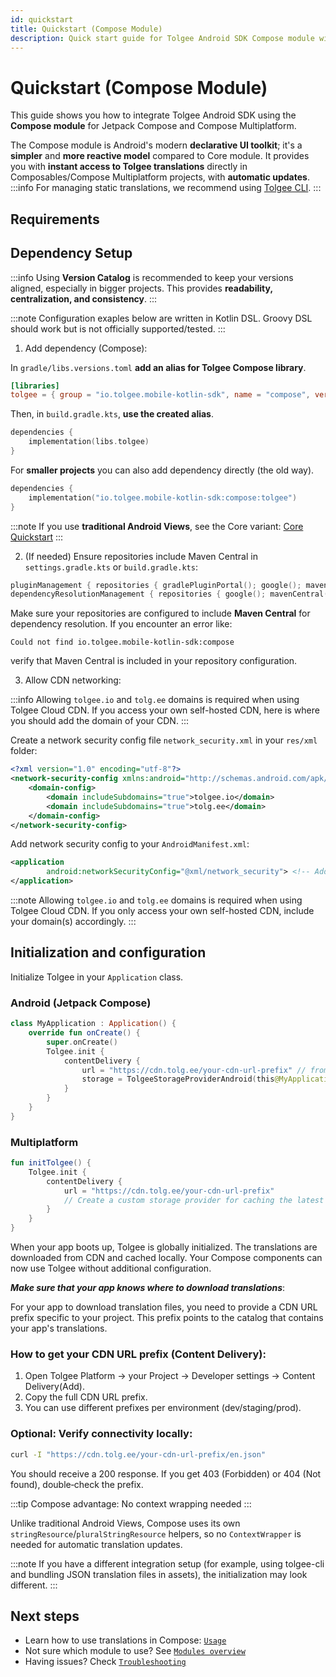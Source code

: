 ```yaml
---
id: quickstart
title: Quickstart (Compose Module)
description: Quick start guide for Tolgee Android SDK Compose module with Jetpack Compose and Compose Multiplatform
---
```



# Quickstart (Compose Module)

This guide shows you how to integrate Tolgee Android SDK using the **Compose module** for Jetpack Compose and Compose Multiplatform.

The Compose module is Android's modern **declarative UI toolkit**; it's a **simpler** and **more reactive model** compared to Core module. It provides you with **instant access to Tolgee translations** directly in Composables/Compose Multiplatform projects, with **automatic updates**.
:::info
For managing static translations, we recommend using [Tolgee CLI](https://github.com/tolgee/tolgee-cli).
:::

## Requirements

<AndroidApiRequirement />

## Dependency Setup

:::info
Using **Version Catalog** is recommended to keep your versions aligned, especially in bigger projects. This provides **readability, centralization, and consistency**.
:::

:::note
Configuration exaples below are written in Kotlin DSL. Groovy DSL should work but is not officially supported/tested.
:::

1. Add dependency (Compose):

In `gradle/libs.versions.toml` **add an alias for Tolgee Compose library**.

```toml
[libraries]
tolgee = { group = "io.tolgee.mobile-kotlin-sdk", name = "compose", version.ref = "tolgee" }
```

Then, in `build.gradle.kts`, **use the created alias**.

```kotlin
dependencies {
    implementation(libs.tolgee)
}
```

For **smaller projects** you can also add dependency directly (the old way).

```kotlin
dependencies {
    implementation("io.tolgee.mobile-kotlin-sdk:compose:tolgee")
}
```

:::note
If you use **traditional Android Views**, see the Core variant: [Core Quickstart](/android-sdk/core-module/quickstart)
:::

2. (If needed) Ensure repositories include Maven Central in `settings.gradle.kts` or `build.gradle.kts`:

```kotlin
pluginManagement { repositories { gradlePluginPortal(); google(); mavenCentral() } }
dependencyResolutionManagement { repositories { google(); mavenCentral() } }
```

Make sure your repositories are configured to include **Maven Central** for dependency resolution.
If you encounter an error like:

```text
Could not find io.tolgee.mobile-kotlin-sdk:compose
```

verify that Maven Central is included in your repository configuration.

3. Allow CDN networking:

:::info
Allowing `tolgee.io` and `tolg.ee` domains is required when using Tolgee Cloud CDN. If you access your own self-hosted CDN, here is where you should add the domain of your CDN.
:::

Create a network security config file `network_security.xml` in your `res/xml` folder:

```xml
<?xml version="1.0" encoding="utf-8"?>
<network-security-config xmlns:android="http://schemas.android.com/apk/res/android">
    <domain-config>
        <domain includeSubdomains="true">tolgee.io</domain>
        <domain includeSubdomains="true">tolg.ee</domain>
    </domain-config>
</network-security-config>
```

Add network security config to your `AndroidManifest.xml`:

```xml
<application
        android:networkSecurityConfig="@xml/network_security"> <!-- Add this line to your existing application tag -->
</application>
```

:::note
Allowing `tolgee.io` and `tolg.ee` domains is required when using Tolgee Cloud CDN. If you only access your own self-hosted CDN, include your domain(s) accordingly.
:::

## Initialization and configuration

Initialize Tolgee in your `Application` class.

### Android (Jetpack Compose)

```kotlin
class MyApplication : Application() {
    override fun onCreate() {
        super.onCreate()
        Tolgee.init {
            contentDelivery {
                url = "https://cdn.tolg.ee/your-cdn-url-prefix" // from Tolgee Platform → Content Delivery
                storage = TolgeeStorageProviderAndroid(this@MyApplication, BuildConfig.VERSION_CODE) // cache invalidates on app update
            }
        }
    }
}
```

### Multiplatform

```kotlin
fun initTolgee() {
    Tolgee.init {
        contentDelivery {
            url = "https://cdn.tolg.ee/your-cdn-url-prefix"
            // Create a custom storage provider for caching the latest translations from CDN if needed
        }
    }
}
```

When your app boots up, Tolgee is globally initialized. The translations are downloaded from CDN and cached locally. Your Compose components can now use Tolgee without additional configuration.

**_Make sure that your app knows where to download translations_**:

For your app to download translation files, you need to provide a CDN URL prefix specific to your project. This prefix points to the catalog that contains your app's translations.

### How to get your CDN URL prefix (Content Delivery):

1. Open Tolgee Platform → your Project → Developer settings → Content Delivery(Add).
2. Copy the full CDN URL prefix.
3. You can use different prefixes per environment (dev/staging/prod).

### Optional: Verify connectivity locally:

```bash
curl -I "https://cdn.tolg.ee/your-cdn-url-prefix/en.json"
```

You should receive a 200 response.
If you get 403 (Forbidden) or 404 (Not found), double‑check the prefix.

:::tip
Compose advantage: No context wrapping needed
:::

Unlike traditional Android Views, Compose uses its own `stringResource`/`pluralStringResource` helpers, so no `ContextWrapper` is needed for automatic translation updates.

:::note
If you have a different integration setup (for example, using tolgee-cli and bundling JSON translation files in assets), the initialization may look different.
:::

## Next steps

- Learn how to use translations in Compose: [`Usage`](./usage.mdx)
- Not sure which module to use? See [`Modules overview`](../overview.mdx)
- Having issues? Check [`Troubleshooting`](./troubleshooting.mdx)
